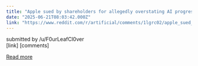 ```yaml
---
title: "Apple sued by shareholders for allegedly overstating AI progress"
date: "2025-06-21T08:03:42.000Z"
link: "https://www.reddit.com/r/artificial/comments/1lgrc02/apple_sued_by_shareholders_for_allegedly/"
---
```


submitted by    /u/F0urLeafCl0ver  
 [link]   [comments]

[Read more](https://www.reddit.com/r/artificial/comments/1lgrc02/apple_sued_by_shareholders_for_allegedly/)
